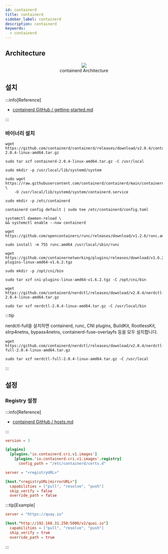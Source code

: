 ```yaml
---
id: containerd
title: containerd
sidebar_label: containerd
description: containerd
keywords:
  - containerd
---
```



## Architecture

<center>
	<figure>
		<img src={useBaseUrl("img/mlops/mlops/container/containerd-architecture.png")} />
		<figcaption>containerd Architecture</figcaption>
	</figure>
</center>

## 설치

:::info[Reference]

- [containerd GitHub / getting-started.md](https://github.com/containerd/containerd/blob/main/docs/getting-started.md)

:::

### 바이너리 설치

```shell
wget https://github.com/containerd/containerd/releases/download/v2.0.4/containerd-2.0.4-linux-amd64.tar.gz
```

```shell
sudo tar xzf containerd-2.0.4-linux-amd64.tar.gz -C /usr/local
```

```shell
sudo mkdir -p /usr/local/lib/systemd/system
```

```shell
sudo wget https://raw.githubusercontent.com/containerd/containerd/main/containerd.service \
    -O /usr/local/lib/systemd/system/containerd.service
```

```shell
sudo mkdir -p /etc/containerd
```

```shell
containerd config default | sudo tee /etc/containerd/config.toml
```

```shell
systemctl daemon-reload \
&& systemctl enable --now containerd
```

```shell
wget https://github.com/opencontainers/runc/releases/download/v1.2.6/runc.amd64
```

```shell
sudo install -m 755 runc.amd64 /usr/local/sbin/runc
```

```shell
wget https://github.com/containernetworking/plugins/releases/download/v1.6.2/cni-plugins-linux-amd64-v1.6.2.tgz
```

```shell
sudo mkdir -p /opt/cni/bin
```

```shell
sudo tar xzf cni-plugins-linux-amd64-v1.6.2.tgz -C /opt/cni/bin
```

```shell
wget https://github.com/containerd/nerdctl/releases/download/v2.0.4/nerdctl-2.0.4-linux-amd64.tar.gz
```

```shell
sudo tar xzf nerdctl-2.0.4-linux-amd64.tar.gz -C /usr/local/bin
```

:::tip

nerdctl-full을 설치하면 containerd, runc, CNI plugins, BuildKit, RootlessKit, slirp4netns, bypass4netns, containerd-fuse-overlayfs 등을 모두 설치합니다.

```shell
wget https://github.com/containerd/nerdctl/releases/download/v2.0.4/nerdctl-full-2.0.4-linux-amd64.tar.gz
```

```shell
sudo tar xzf nerdctl-full-2.0.4-linux-amd64.tar.gz -C /usr/local
```

:::

## 설정

### Registry 설정

:::info[Reference]

- [containerd GitHub / hosts.md](https://github.com/containerd/containerd/blob/main/docs/hosts.md)

:::

```toml title="/etc/containerd/config.toml"
version = 3

[plugins]
  [plugins.'io.containerd.cri.v1.images']
    [plugins.'io.containerd.cri.v1.images'.registry]
      config_path = "/etc/containerd/certs.d"
```

```toml title="/etc/containerd/certs.d/<registry>/hosts.toml"
server = "<registryURL>"

[host."<registryURL|mirrorURL>"]
  capabilities = ["pull", "resolve", "push"]
  skip_verify = false
  override_path = false
```

:::tip[Example]

```toml title="/etc/containerd/certs.d/quay.io/hosts.toml"
server = "https://quay.io"

[host."http://192.168.31.250:5000/v2/quai.io"]
  capabilities = ["pull", "resolve", "push"]
  skip_verify = true
  override_path = true
```

:::
